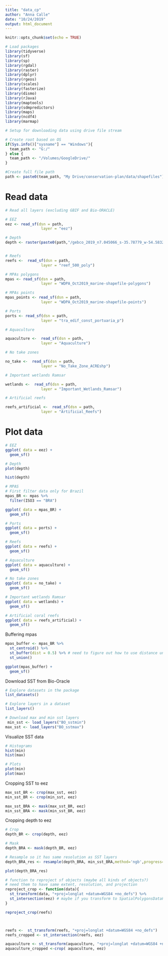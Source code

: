 ```yaml
---
title: "data_cp"
author: "Anna Calle"
date: "10/24/2019"
output: html_document
---
```


```r
knitr::opts_chunk$set(echo = TRUE)
```

```r
# Load packages
library(tidyverse)
library(sf)
library(sp)
library(rgdal)
library(raster)
library(dplyr)
library(rgeos)
library(scales)
library(fasterize)
library(dismo)
library(rJava)
library(maptools)
library(sdmpredictors)
library(maps)
library(ncdf4)
library(marmap)
```


```r
# Setup for downloading data using drive file stream

# Create root based on OS
if(Sys.info()["sysname"] == "Windows"){
  team_path <- "G:/"
} else {
  team_path <- "/Volumes/GoogleDrive/"
}

#Create full file path
path <- paste0(team_path, "My Drive/conservation-plan/data/shapefiles")

```



# Read data
```r
# Read all layers (excluding GBIF and Bio-ORACLE)

# EEZ
eez <- read_sf(dsn = path,
                layer = "eez")

# Depth
depth <- raster(paste0(path,"/gebco_2019_n7.045066_s-35.78779_w-54.58321_e-26.01452.tif"))


# Reefs
reefs <-  read_sf(dsn = path,
                layer = "reef_500_poly")

# MPAs polygons
mpas <- read_sf(dsn = path,
                layer = "WDPA_Oct2019_marine-shapefile-polygons")

# MPAs points
mpas_points <- read_sf(dsn = path,
                layer = "WDPA_Oct2019_marine-shapefile-points")

# Ports
ports <- read_sf(dsn = path,
                layer = "tra_edif_const_portuaria_p")

# Aquaculture

aquaculture <-  read_sf(dsn = path,
                layer = "Aquaculture")

# No take zones

no_take <-  read_sf(dsn = path,
                layer = "No_Take_Zone_ACREshp")

# Important wetlands Ramsar

wetlands <-  read_sf(dsn = path,
                layer = "Important_Wetlands_Ramsar")

# Artificial reefs

reefs_artificial <-  read_sf(dsn = path,
                layer = "Artificial_Reefs")


```

# Plot data 
```r
# EEZ
ggplot( data = eez) +
  geom_sf()
```

```r
# Depth
plot(depth)

hist(depth)
```



```r
# MPAS
# First filter data only for Brazil
mpas_BR <- mpas %>% 
  filter(ISO3 == "BRA")

ggplot( data = mpas_BR) +
  geom_sf()

```


```r
# Ports
ggplot( data = ports) +
  geom_sf()

```

```r
# Reefs
ggplot( data = reefs) +
  geom_sf()

```


```r
# Aquaculture
ggplot( data = aquaculture) +
  geom_sf()
```

```r
# No take zones
ggplot( data = no_take) +
  geom_sf()
```

```r
# Important wetlands Ramsar
ggplot( data = wetlands) +
  geom_sf()
```

```r
# Artificial coral reefs
ggplot( data = reefs_artificial) +
  geom_sf()
```


Buffering mpas
```r
mpas_buffer <- mpas_BR %>% 
  st_centroid() %>% 
  st_buffer(dist = 0.5) %>% # need to figure out how to use distance units
  st_union()

ggplot(mpas_buffer) +
  geom_sf()
```

Download SST from Bio-Oracle
```r
# Explore datasets in the package 
list_datasets() 

# Explore layers in a dataset 
list_layers() 

# Download max and min sst layers
 min_sst <- load_layers("BO_sstmin")
max_sst <- load_layers("BO_sstmax")
```

Visualize SST data
```r
# Histograms
hist(min)
hist(max)

# Plots
plot(min)
plot(max)
```
Cropping SST to eez
```r
max_sst_BR <- crop(max_sst, eez)
min_sst_BR <- crop(min_sst, eez)

max_sst_BRA <- mask(max_sst_BR, eez)
min_sst_BRA <- mask(min_sst_BR, eez)
```

Cropping depth to eez
```r
# Crop
depth_BR <- crop(depth, eez)

# Mask
depth_BRA <- mask(depth_BR, eez)

# Resample so it has same resolution as SST layers
depth_BRA_res <- resample(depth_BRA, min_sst_BRA,method='ngb',progress='text')

plot(depth_BRA_res)
```



```r
# function to reproject sf objects (maybe all kinds of objects?) 
# need them to have same extent, resolution, and projection
reproject_crop <- function(data){
  st_transform(data, "+proj=longlat +datum=WGS84 +no_defs") %>% 
  st_intersection(eez) # maybe if you transform to SpatialPolygonsDataFrame
}

reproject_crop(reefs)



reefs <-  st_transform(reefs, "+proj=longlat +datum=WGS84 +no_defs")
reefs_cropped <- st_intersection(reefs, eez)

aquaculture <- st_transform(aquaculture, "+proj=longlat +datum=WGS84 +no_defs")
aquaculture_cropped <-crop( aquaculture, eez)

```


